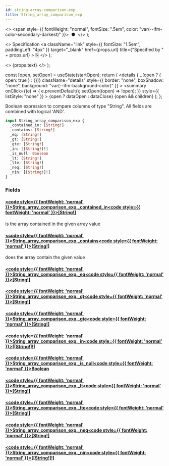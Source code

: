 ```yaml
---
id: string-array-comparison-exp
title: String_array_comparison_exp
---
```


<head>
  <meta content="noindex" name="robots" />
  <meta charset="utf-8" />
</head>

  <>
    <span style={{ fontWeight: "normal", fontSize: ".5em", color: "var(--ifm-color-secondary-darkest)" }}>
      &nbsp;●&nbsp;
    </span>
  </>
);

  <>
    Specification
    <a
      className="link"
      style={{ fontSize: "1.5em", paddingLeft: "4px" }}
      target="\_blank"
      href={props.url}
      title={"Specified by " + props.url}
    >
      ⎘
    </a>
  </>
);

  <>
    <span className={props.class}>{props.text}</span>
  </>
);


  const [open, setOpen] = useState(startOpen);
  return (
    <details
      {...(open ? { open: true } : {})}
      className="details"
      style={{ border: "none", boxShadow: "none", background: "var(--ifm-background-color)" }}
    >
      <summary
        onClick={(e) => {
          e.preventDefault();
          setOpen((open) => !open);
        }}
        style={{ listStyle: "none" }}
      >
        {open ? dataOpen : dataClose}
      </summary>
      {open && children}
    </details>
  );
};

Boolean expression to compare columns of type "String". All fields are combined with logical 'AND'.

```graphql
input String_array_comparison_exp {
  _contained_in: [String!]
  _contains: [String!]
  _eq: [String!]
  _gt: [String!]
  _gte: [String!]
  _in: [[String!]!]
  _is_null: Boolean
  _lt: [String!]
  _lte: [String!]
  _neq: [String!]
  _nin: [[String!]!]
}
```

### Fields

#### [<code style={{ fontWeight: 'normal' }}>String_array_comparison_exp.<b>\_contained_in</b></code>](#)<Bullet />[<code style={{ fontWeight: 'normal' }}><b>[String!]</b></code>](/docs/api/airdrops/graphql/envio/scalars/string.mdx) <Badge class="badge badge--secondary " text="list"/> <Badge class="badge badge--secondary " text="scalar"/>

is the array contained in the given array value

#### [<code style={{ fontWeight: 'normal' }}>String_array_comparison_exp.<b>\_contains</b></code>](#)<Bullet />[<code style={{ fontWeight: 'normal' }}><b>[String!]</b></code>](/docs/api/airdrops/graphql/envio/scalars/string.mdx) <Badge class="badge badge--secondary " text="list"/> <Badge class="badge badge--secondary " text="scalar"/>

does the array contain the given value

#### [<code style={{ fontWeight: 'normal' }}>String_array_comparison_exp.<b>\_eq</b></code>](#)<Bullet />[<code style={{ fontWeight: 'normal' }}><b>[String!]</b></code>](/docs/api/airdrops/graphql/envio/scalars/string.mdx) <Badge class="badge badge--secondary " text="list"/> <Badge class="badge badge--secondary " text="scalar"/>

#### [<code style={{ fontWeight: 'normal' }}>String_array_comparison_exp.<b>\_gt</b></code>](#)<Bullet />[<code style={{ fontWeight: 'normal' }}><b>[String!]</b></code>](/docs/api/airdrops/graphql/envio/scalars/string.mdx) <Badge class="badge badge--secondary " text="list"/> <Badge class="badge badge--secondary " text="scalar"/>

#### [<code style={{ fontWeight: 'normal' }}>String_array_comparison_exp.<b>\_gte</b></code>](#)<Bullet />[<code style={{ fontWeight: 'normal' }}><b>[String!]</b></code>](/docs/api/airdrops/graphql/envio/scalars/string.mdx) <Badge class="badge badge--secondary " text="list"/> <Badge class="badge badge--secondary " text="scalar"/>

#### [<code style={{ fontWeight: 'normal' }}>String_array_comparison_exp.<b>\_in</b></code>](#)<Bullet />[<code style={{ fontWeight: 'normal' }}><b>[[String!]!]</b></code>](/docs/api/airdrops/graphql/envio/scalars/string.mdx) <Badge class="badge badge--secondary " text="list"/> <Badge class="badge badge--secondary " text="scalar"/>

#### [<code style={{ fontWeight: 'normal' }}>String_array_comparison_exp.<b>\_is_null</b></code>](#)<Bullet />[<code style={{ fontWeight: 'normal' }}><b>Boolean</b></code>](/docs/api/airdrops/graphql/envio/scalars/boolean.mdx) <Badge class="badge badge--secondary " text="scalar"/>

#### [<code style={{ fontWeight: 'normal' }}>String_array_comparison_exp.<b>\_lt</b></code>](#)<Bullet />[<code style={{ fontWeight: 'normal' }}><b>[String!]</b></code>](/docs/api/airdrops/graphql/envio/scalars/string.mdx) <Badge class="badge badge--secondary " text="list"/> <Badge class="badge badge--secondary " text="scalar"/>

#### [<code style={{ fontWeight: 'normal' }}>String_array_comparison_exp.<b>\_lte</b></code>](#)<Bullet />[<code style={{ fontWeight: 'normal' }}><b>[String!]</b></code>](/docs/api/airdrops/graphql/envio/scalars/string.mdx) <Badge class="badge badge--secondary " text="list"/> <Badge class="badge badge--secondary " text="scalar"/>

#### [<code style={{ fontWeight: 'normal' }}>String_array_comparison_exp.<b>\_neq</b></code>](#)<Bullet />[<code style={{ fontWeight: 'normal' }}><b>[String!]</b></code>](/docs/api/airdrops/graphql/envio/scalars/string.mdx) <Badge class="badge badge--secondary " text="list"/> <Badge class="badge badge--secondary " text="scalar"/>

#### [<code style={{ fontWeight: 'normal' }}>String_array_comparison_exp.<b>\_nin</b></code>](#)<Bullet />[<code style={{ fontWeight: 'normal' }}><b>[[String!]!]</b></code>](/docs/api/airdrops/graphql/envio/scalars/string.mdx) <Badge class="badge badge--secondary " text="list"/> <Badge class="badge badge--secondary " text="scalar"/>
